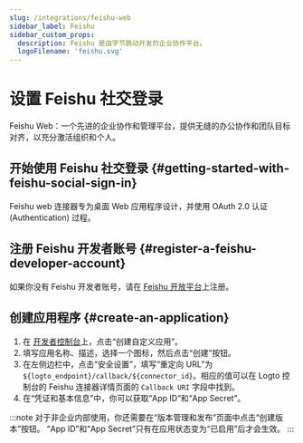 ```yaml
---
slug: /integrations/feishu-web
sidebar_label: Feishu
sidebar_custom_props:
  description: Feishu 是由字节跳动开发的企业协作平台。
  logoFilename: 'feishu.svg'
---
```



# 设置 Feishu 社交登录

Feishu Web：一个先进的企业协作和管理平台，提供无缝的办公协作和团队目标对齐，以充分激活组织和个人。

<GuideTip />

## 开始使用 Feishu 社交登录 \{#getting-started-with-feishu-social-sign-in}

Feishu web 连接器专为桌面 Web 应用程序设计，并使用 OAuth 2.0 认证 (Authentication) 过程。

## 注册 Feishu 开发者账号 \{#register-a-feishu-developer-account}

如果你没有 Feishu 开发者账号，请在 [Feishu 开放平台](https://open.feishu.cn/app)上注册。

## 创建应用程序 \{#create-an-application}

1. 在 [开发者控制台](https://open.feishu.cn/app)上，点击“创建自定义应用”。
2. 填写应用名称、描述，选择一个图标，然后点击“创建”按钮。
3. 在左侧边栏中，点击“安全设置”，填写“重定向 URL”为 `${logto_endpoint}/callback/${connector_id}`。相应的值可以在 Logto 控制台的 Feishu 连接器详情页面的 `Callback URI` 字段中找到。
4. 在“凭证和基本信息”中，你可以获取“App ID”和“App Secret”。

:::note
对于非企业内部使用，你还需要在“版本管理和发布”页面中点击“创建版本”按钮。
“App ID”和“App Secret”只有在应用状态变为“已启用”后才会生效。
:::
